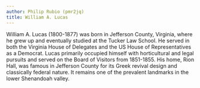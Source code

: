 ```yaml
---
author: Philip Rubio (pmr2jq)
title: William A. Lucas
---
```

William A. Lucas (1800-1877) was born in Jefferson County, Virginia, where he grew up and eventually studied at the Tucker Law School. He served in both the Virginia House of Delegates and the US House of Representatives as a Democrat. Lucas primarily occupied himself with horticultural and legal pursuits and served on the Board of Visitors from 1851-1855. His home, Rion Hall, was famous in Jefferson County for its Greek revival design and classically federal nature. It remains one of the prevalent landmarks in the lower Shenandoah valley.